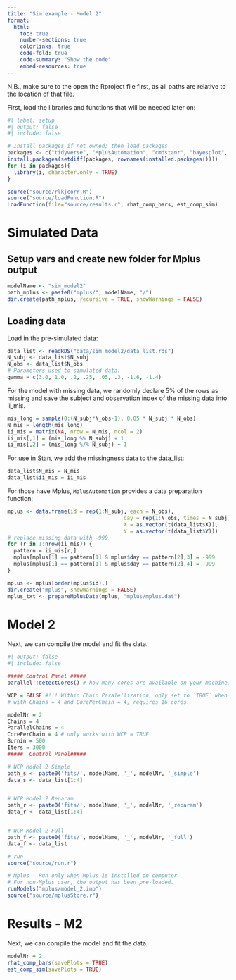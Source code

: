 ```yaml
---
title: "Sim example - Model 2"
format:
  html:
    toc: true
    number-sections: true
    colorlinks: true
    code-fold: true
    code-summary: "Show the code"
    embed-resources: true
---
```


N.B., make sure to the open the Rproject file first, as all paths are relative to the location of that file.

First, load the libraries and functions that will be needed later on:
```r
#| label: setup
#| output: false
#| include: false

# Install packages if not owned; then load packages
packages <- c("tidyverse", "MplusAutomation", "cmdstanr", "bayesplot", "RColorBrewer", "MASS", "igraph", "ggpubr")
install.packages(setdiff(packages, rownames(installed.packages())))
for (i in packages){
  library(i, character.only = TRUE)
}

source("source/rlkjcorr.R")
source("source/loadFunction.R")
LoadFunction(file="source/results.r", rhat_comp_bars, est_comp_sim)
```

# Simulated Data

## Setup vars and create new folder for Mplus output
```r
modelName <- "sim_model2"
path_mplus <- paste0("mplus/", modelName, "/")
dir.create(path_mplus, recursive = TRUE, showWarnings = FALSE)
```

## Loading data
Load in the pre-simulated data:
```r
data_list <- readRDS("data/sim_model2/data_list.rds")
N_subj <- data_list$N_subj
N_obs <- data_list$N_obs
# Parameters used to simulated data:
gamma = c(3.0, 1.0, .2, .25, .05, .3, -1.6, -1.4)
```

For the model with missing data, we randomly declare 5% of the rows as missing
and save the subject and observation index of the missing data into ii_mis.
```r
mis_long = sample(0:(N_subj*N_obs-1), 0.05 * N_subj * N_obs)
N_mis = length(mis_long)
ii_mis = matrix(NA, nrow = N_mis, ncol = 2)
ii_mis[,1] = (mis_long %% N_subj) + 1
ii_mis[,2] = (mis_long %/% N_subj) + 1
```

For use in Stan, we add the missingness data to the data_list:
```r
data_list$N_mis = N_mis
data_list$ii_mis = ii_mis
```

For those have Mplus, `MplusAutomation` provides a data preparation function:
```r
mplus <- data.frame(id = rep(1:N_subj, each = N_obs),
                                     day = rep(1:N_obs, times = N_subj),
                                     X = as.vector(t(data_list$X)),
                                     Y = as.vector(t(data_list$Y)))
# replace missing data with -999
for (r in 1:nrow(ii_mis)) {
  pattern = ii_mis[r,]
  mplus[mplus[1] == pattern[1] & mplus$day == pattern[2],3] = -999
  mplus[mplus[1] == pattern[1] & mplus$day == pattern[2],4] = -999
}

mplus <- mplus[order(mplus$id),]
dir.create("mplus", showWarnings = FALSE)
mplus_txt <- prepareMplusData(mplus, "mplus/mplus.dat")
```


# Model 2
Next, we can compile the model and fit the data. 
```r
#| output: false
#| include: false

##### Control Panel ##### 
parallel::detectCores() # how many cores are available on your machine?

WCP = FALSE #!!! Within Chain Paralellization, only set to `TRUE` when enough cores are available !!!
# with Chains = 4 and CorePerChain = 4, requires 16 cores. 

modelNr = 2
Chains = 4
ParallelChains = 4
CorePerChain = 4 # only works with WCP = TRUE
Burnin = 500
Iters = 3000
#####  Control Panel##### 

# WCP Model 2 Simple
path_s <- paste0('fits/', modelName, '_', modelNr, '_simple')
data_s <- data_list[1:4]


# WCP Model 2 Reparam
path_r <- paste0('fits/', modelName, '_', modelNr, '_reparam')
data_r <- data_list[1:4]


# WCP Model 2 Full
path_f <- paste0('fits/', modelName, '_', modelNr, '_full')
data_f <- data_list

# run 
source("source/run.r")

# Mplus - Run only when Mplus is installed on computer
# For non-Mplus user, the output has been pre-loaded.
runModels("mplus/model_2.inp")
source("source/mplusStore.r")
```

# Results - M2
Next, we can compile the model and fit the data. 
```r
modelNr = 2
rhat_comp_bars(savePlots = TRUE)
est_comp_sim(savePlots = TRUE)
```
